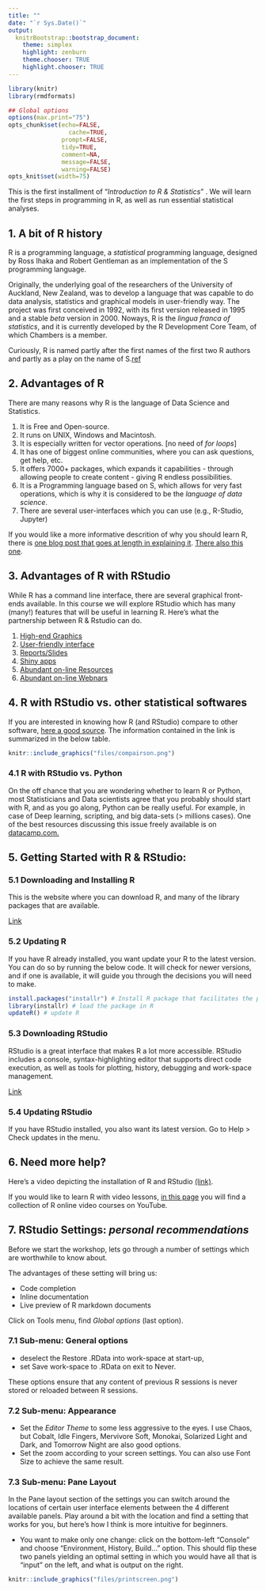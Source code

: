 ```yaml
---
title: ""
date: "`r Sys.Date()`"
output:
  knitrBootstrap::bootstrap_document:
    theme: simplex
    highlight: zenburn
    theme.chooser: TRUE
    highlight.chooser: TRUE
---
```



```r
library(knitr)
library(rmdformats)

## Global options
options(max.print="75")
opts_chunk$set(echo=FALSE,
	             cache=TRUE,
               prompt=FALSE,
               tidy=TRUE,
               comment=NA,
               message=FALSE,
               warning=FALSE)
opts_knit$set(width=75)
```

This is the first installment of "*Introduction to R & Statistics*" . We will learn the first steps in programming in R, as well as run essential statistical analyses.

## 1. A bit of R history 

R is a programming language, a *statistical* programming language, designed by Ross Ihaka and Robert Gentleman as an implementation of the S programming language. 

Originally, the underlying goal of the researchers of the University of Auckland, New Zealand, was to develop a language that was capable to do data analysis, statistics and graphical models in user-friendly way. The project was first conceived in 1992, with its first version released in 1995 and a stable *beta* version in 2000. Noways, R is the *lingua franca of statistics*, and it is currently developed by the R Development Core Team, of which Chambers is a member.

Curiously, R is named partly after the first names of the first two R authors and partly as a play on the name of S.[ref](https://cran.r-project.org/doc/FAQ/R-FAQ.html#Why-is-R-named-R_003f)

## 2. Advantages of R

There are many reasons why R is the language of Data Science and Statistics. 

1. It is Free and Open-source.
2. It runs on UNIX, Windows and Macintosh.
3. It is especially written for vector operations. [no need of _for loops_]
4. It has one of biggest online communities, where you can ask questions, get help, etc.
5. It offers 7000+ packages, which expands it capabilities - through allowing people to create content - giving R endless possibilities.
6. It is a Programming language based on S, which allows for very fast operations, which is why it is considered to be the _language of data science_.
7. There are several user-interfaces which you can use (e.g., R-Studio, Jupyter)

If you would like a more informative descrition of why you should learn R, there is [one blog post that goes at length in explaining it](http://sharpsightlabs.com/blog/r-recommend-data-science/). [There also this one](http://sharpsightlabs.com/blog/master-r-obsolete/).


## 3. Advantages of R with RStudio

While R has a command line interface, there are several graphical front-ends available. In this course we will explore RStudio which has many (many!) features that will be useful in learning R. Here's what the partnership between R & Rstudio can do.

1. [High-end Graphics](http://www.r-graph-gallery.com/)
2. [User-friendly interface](https://www.rstudio.com/rviews/2016/11/11/easy-tricks-you-mightve-missed/)
3. [Reports/Slides](http://rmarkdown.rstudio.com/gallery.html)
4. [Shiny apps](https://www.rstudio.com/products/shiny/shiny-user-showcase/)
5. [Abundant on-line Resources](https://www.rstudio.com/some-resources/)
6. [Abundant on-line Webnars](https://www.rstudio.com/resources/webinars/)


## 4. R with RStudio vs. other statistical softwares

If you are interested in knowing how R (and RStudio) compare to other software, [here a good source](https://en.wikipedia.org/wiki/Comparison_of_statistical_packages). The information contained in the link is summarized in the below table.

```r
knitr::include_graphics("files/compairson.png")
```

### 4.1 R with RStudio vs. Python

On the off chance that you are wondering whether to learn R or Python, most Statisticians and Data scientists agree that you probably should start with R, and as you go along, Python can be really useful. For example, in case of Deep learning, scripting, and big data-sets (> millions cases). One of the best resources discussing this issue freely available is on [datacamp.com.](https://www.datacamp.com/community/tutorials/r-or-python-for-data-analysis#gs.VEYBJyM)



## 5. Getting Started with R & RStudio: 

### 5.1 Downloading and Installing R

This is the website where you can download R, and many of the library packages that are available. 

[Link](http://www.r-project.org/)

### 5.2 Updating R

If you have R already installed, you want update your R to the latest version. You can do so by running the below code. It will check for newer versions, and if one is available, it will guide you through the decisions you will need to make.

```r
install.packages("installr") # Install R package that facilitates the process
library(installr) # load the package in R
updateR() # update R
```

### 5.3 Downloading RStudio

RStudio is a great interface that makes R a lot more accessible. RStudio includes a console, syntax-highlighting editor that supports direct code execution, as well as tools for plotting, history, debugging and work-space management. 

[Link](http://www.rstudio.com/products/rstudio/download/)


### 5.4 Updating RStudio


If you have RStudio installed, you also want its latest version. Go to Help > Check updates in the menu. 



## 6. Need more help?

Here's a video depicting the installation of R and RStudio
[(link)](https://www.youtube.com/watch?v=HuyaX7QQRlo). 

If you would like to learn R with video lessons, [in this page](http://flavioazevedo.com/stats-and-r-blog/2016/9/13/learning-r-on-youtube) you will find a collection of R online video courses on YouTube.

\pagebreak

## 7. RStudio Settings: _personal recommendations_

Before we start the workshop, lets go through a number of settings which are worthwhile to know about. 

The advantages of these setting will bring us: 

* Code completion
* Inline documentation
* Live preview of R markdown documents

Click on Tools menu, find _Global options_ (last option).

### 7.1 Sub-menu: General options

* deselect the Restore .RData into work-space at start-up,
* set Save work-space to .RData on exit to Never.

These options ensure that any content of previous R sessions is never stored or reloaded between R sessions.

### 7.2 Sub-menu: Appearance

* Set the _Editor Theme_ to some less aggressive to the eyes. I use Chaos, but Cobalt, Idle Fingers, Mervivore Soft, Monokai, Solarized Light and Dark, and Tomorrow Night are also good options.   
* Set the zoom according to your screen settings. You can also use Font Size to achieve the same result.

### 7.3 Sub-menu: Pane Layout

In the Pane layout section of the settings you can switch around the locations of certain user interface elements between the 4 different available panels. Play around a bit with the location and find a setting that works for you, but here's how I think is more intuitive for beginners.

* You want to make only one change: click on the bottom-left "Console" and choose "Environment, History, Build..." option. This should flip these two panels yielding an optimal setting in which you would have all that is "input" on the left, and what is output on the right.

```r
knitr::include_graphics("files/printscreen.png")
```


